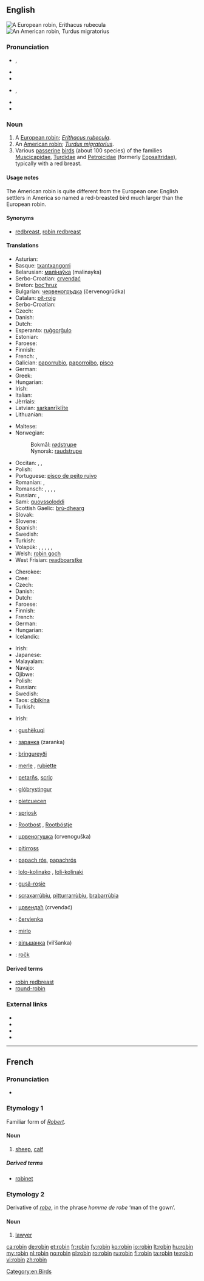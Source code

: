 {{also|Robin}}
==English==
{{rfc-auto}}
{{wikipedia}}
[[Image:ErithacusRubecula.jpg|thumb|A European robin, ''Erithacus rubecula'']]
[[Image:Wanderdrossel fws.jpg|thumb|An American robin, ''Turdus migratorius'']]

===Pronunciation===
* {{a|UK}} {{IPA|/ˈrɒb.ɪn/}}, {{X-SAMPA|/"rQb.In/}}
* {{audio|En-us-robin.ogg|Audio (US)}}
* {{rhymes|ɒbɪn}}
* {{a|GenAm}} {{IPA|/ˈrɑb.ɪn/}}, {{X-SAMPA|/"rAb.In/}}
* {{rhymes|ɑbɪn}}
* {{hyphenation|rob|in}}

===Noun===
{{en-noun}}

# A [[European robin]]; ''[[Erithacus rubecula]]''.
# An [[American robin]]; ''[[Turdus migratorius]]''.
# Various [[passerine]] [[bird]]s (about 100 species) of the families [[Muscicapidae]], [[Turdidae]] and [[Petroicidae]] (formerly [[Eopsaltridae]]), typically with a red breast.

====Usage notes====
The American robin is quite different from the European one: English settlers in America so named a red-breasted bird much larger than the European robin.

====Synonyms====
* {{sense|all senses}} [[redbreast]], [[robin redbreast]]

====Translations====
{{trans-top|''Erithacus rubecula''}}
* Asturian: {{t-|ast|raitán|m}}
* Basque: [[txantxangorri]]
* Belarusian: [[малінаўка]] (malinayka)
* Serbo-Croatian: [[crvendać]]
* Breton: [[boc'hruz]]
* Bulgarian: [[червеногръдка]] (červenogrŭdka)
* Catalan: [[pit-roig]] {{m}}
* Serbo-Croatian: {{t|sh|crvendać}}
* Czech: {{t-|cs|červenka|f}}
* Danish: {{t-|da|rødhals}}
* Dutch: {{t+|nl|roodborstje|n}}
* Esperanto: [[ruĝgorĝulo]]
* Estonian: {{t+|et|punarind}}
* Faroese: {{t-|fo|bringureyði|m}}
* Finnish: {{t+|fi|punarinta}}
* French: {{t+|fr|rouge-gorge|m}}, {{t+|fr|rouge-gorge familier|m}}
* Galician: [[paporrubio]], [[paporroibo]], [[pisco]]
* German: {{t+|de|Rotkehlchen|n}}
* Greek: {{t+|el|κοκκινολαίμης|m|tr=kokkinolaímis}}
* Hungarian: {{t+|hu|vörösbegy}}
* Irish: {{t+|ga|spideog|f|xs=Irish}}
* Italian: {{t+|it|pettirosso|m}}
* Jèrriais: {{tø|roa-jer|rouoge-gorge|m}}
* Latvian: [[sarkanrīklīte]]
* Lithuanian: {{t+|lt|liepsnelė|xs=Lithuanian}}
{{trans-mid}}
* Maltese: {{t-|mt|pitirross}}
* Norwegian:
*: Bokmål: [[rødstrupe]]
*: Nynorsk: [[raudstrupe]]
* Occitan: {{t+|oc|papach-rós|xs=Occitan}}, {{t+|oc|barbarós|xs=Occitan}}, {{t+|oc|rigal|xs=Occitan}}
* Polish: {{t+|pl|rudzik|m}}
* Portuguese: [[pisco de peito ruivo]] {{m}}
* Romanian: {{t+|ro|gușă-roșie|f}}, {{t+|ro|măcăleandru|m}}
* Romansch: {{qualifier|Rumantsch Grischun}} {{t-|rm|puppen cotschen|m}}, {{qualifier|Sursilvan}} {{t-|rm|puppen tgietschen|m}}, {{qualifier|Sutsilvan}} {{t-|rm|pupencotschen|m}}, {{qualifier|Surmiran}} {{t-|rm|poppen cotschen|m}}, {{qualifier|Puter, Vallader}} {{t-|rm|gulacotschen|m}}
* Russian: {{t+|ru|зарянка|f|tr=zaryanka}}, {{t+|ru|малиновка|f|tr=malínovka}}
* Sami: [[guovssoloddi]]
* Scottish Gaelic: [[brù-dhearg]]
* Slovak: {{t-|sk|červienka|f}}
* Slovene: {{t+|sl|taščica|f}}
* Spanish: {{t+|es|petirrojo|m}}
* Swedish: {{t+|sv|rödhake}}
* Turkish: {{t+|tr|kızılgerdan}}
* Volapük: {{qualifier|male or female}} {{t-|vo|redablötareitak}}, {{qualifier|offspring, young}} {{t-|vo|redablötareitakül}}, {{qualifier|Erithacus, male or  female }} {{t+|vo|reitak}}, {{qualifier|male}} {{t-|vo|hireitak}}, {{qualifier|female}} {{t-|vo|jireitak}}, {{qualifier|offspring, young}} {{t-|vo|reitakül}}
* Welsh: [[robin goch]]
* West Frisian: [[readboarstke]]
{{trans-bottom}}

{{trans-top|''Turdus migratorius''}}
* Cherokee: {{t-|chr|ᏴᏩᏁᎬ ᏥᏉᏉ}}
* Cree: {{t-|cr|peepee tsoo|sc=Cans|xs=Cree}}
* Czech: {{t-|cs|drozd stěhovavý|m}}
* Danish: {{t-|da|vandredrossel|c}}
* Dutch: {{t+|nl|roodborstlijster}}
* Faroese: {{t-|fo|stroktrøstur|m}}
* Finnish: {{t-|fi|punarintarastas}}
* French: {{t+|fr|merle d'Amérique|m}}
* German: {{t-|de|Wanderdrossel|f}}
* Hungarian: {{t-|hu|vándorrigó}}
* Icelandic: {{t+|is|farþröstur|m}}
{{trans-mid}}
* Irish: {{t-|ga|smólach imirce|m|xs=Irish}}
* Japanese: {{t-|ja|コマツグミ|tr=komatsugumi}}
* Malayalam: {{t-|ml|അമേരിക്കന് റോബിന്|sc=Mlym|xs=Malayalam}}
* Navajo: {{tø|nv|téél halchíʼí}}
* Ojibwe: {{tø|oj|opichi}}
* Polish: {{t-|pl|drozd wędrowny}}
* Russian: {{t-|ru|странствующий дрозд|m|tr=stranstvújuščij drozd}}
* Swedish: {{t+|sv|vandringstrast}}
* Taos: [[cìbikína]]
* Turkish: {{t-|tr|Amerika nar bülbülü}}
{{trans-bottom}}

{{trans-top|other birds called robin in English}}
* Irish: {{t+|ga|spideog|f|xs=Irish}}
{{trans-mid}}
{{trans-bottom}}

{{checktrans-top}}
* {{ttbc|sq}}: [[gushëkuqi]]
* {{ttbc|be}}: [[заранка]] (zaranka)
* {{ttbc|fo}}: [[bringureyði]]
* {{ttbc|fr}}: [[merle]] {{m}}, [[rubiette]] {{f}} {{qualifier|rare}}
* {{ttbc|fur}}: [[petarňs]], [[scriç]]
* {{ttbc|is}}: [[glóbrystingur]]
* {{ttbc|lld}}: [[pietcuecen]]
* {{ttbc|dsb}}: [[sprjosk]]
* {{ttbc|nds}}: [[Rootbost]] {{m}}, [[Rootböstje]] {{n}}
* {{ttbc|mk}}: [[црвеногушка]] (crvenoguška)
* {{ttbc|mt}}: [[pitirross]]
{{trans-mid}}
* {{ttbc|oc}}: [[papach rós]], [[papachrós]]
* {{ttbc|rom}}: [[lolo-kolinako]] {{m}}, [[loli-kolinaki]] {{f}}
* {{ttbc|ro}}: [[gușă-roșie]]
* {{ttbc|sc}}: [[scraxarrùbiu]], [[pitturrarrùbiu]], [[brabarrùbia]]
* {{ttbc|sh}}: [[црвендаћ]] (crvendać)
* {{ttbc|sk}}: [[červienka]]
* {{ttbc|es}}: [[mirlo]] {{m}}
* {{ttbc|uk}}: [[вільшанка]] (vil’šanka) {{f}}
* {{ttbc|hsb}}: [[ročk]]
{{trans-bottom}}

====Derived terms====
* [[robin redbreast]]
* [[round-robin]]

===External links===
* {{commonslite|Erithacus rubecula}}
* {{commonslite|Turdus migratorius}}
* {{specieslite|Erithacus rubecula}}
* {{specieslite|Turdus migratorius}}

[[Category:en:Birds]]

----

==French==

===Pronunciation===
* {{IPA|/ʀɔbɛ̃/|lang=fr}}

===Etymology 1===
Familiar form of ''[[Robert]]''.

====Noun====
{{fr-noun|m}}

# {{obsolete| lang=fr}} [[sheep]], [[calf]]

=====Derived terms=====
* [[robinet]]

===Etymology 2===
Derivative of ''[[robe#French|robe]]'', in the phrase ''homme de robe'' ‘man of the gown’.

====Noun====
{{fr-noun|m}}

# {{archaic|pejorative| lang=fr}} [[lawyer]]

[[ca:robin]]
[[de:robin]]
[[et:robin]]
[[fr:robin]]
[[fy:robin]]
[[ko:robin]]
[[io:robin]]
[[lt:robin]]
[[hu:robin]]
[[my:robin]]
[[nl:robin]]
[[no:robin]]
[[pl:robin]]
[[ro:robin]]
[[ru:robin]]
[[fi:robin]]
[[ta:robin]]
[[te:robin]]
[[vi:robin]]
[[zh:robin]]